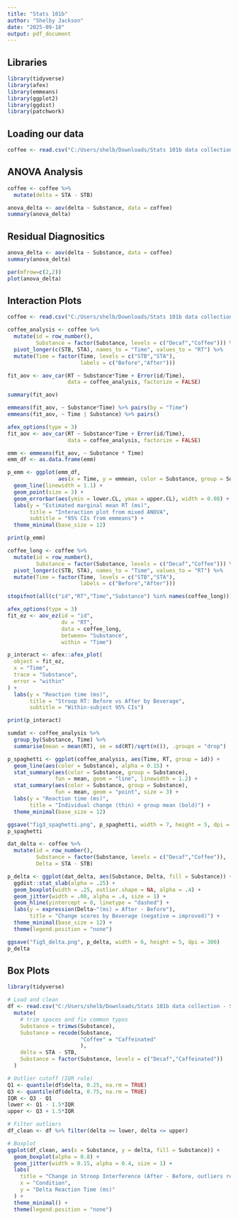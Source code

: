 ---
title: "Stats 101b"
author: "Shelby Jackson"
date: "2025-09-18"
output: pdf_document
---
## Libraries
```{r lib}
library(tidyverse)
library(afex)
library(emmeans)
library(ggplot2)
library(ggdist)
library(patchwork)
```

## Loading our data
```{r data}
coffee <- read.csv("C:/Users/shelb/Downloads/Stats 101b data collection - Sheet1.csv")

```

## ANOVA Analysis
```{r a}
coffee <- coffee %>%
  mutate(delta = STA - STB)

anova_delta <- aov(delta ~ Substance, data = coffee)
summary(anova_delta)

```

## Residual Diagnositics
```{r res}
anova_delta <- aov(delta ~ Substance, data = coffee)
summary(anova_delta)

par(mfrow=c(2,2))  
plot(anova_delta)
```

## Interaction Plots
```{r inter}
coffee <- read.csv("C:/Users/shelb/Downloads/Stats 101b data collection - Sheet1.csv")

coffee_analysis <- coffee %>% 
  mutate(id = row_number(),
         Substance = factor(Substance, levels = c("Decaf","Coffee"))) %>%
  pivot_longer(c(STB, STA), names_to = "Time", values_to = "RT") %>%
  mutate(Time = factor(Time, levels = c("STB","STA"),
                       labels = c("Before","After")))

fit_aov <- aov_car(RT ~ Substance*Time + Error(id/Time), 
                   data = coffee_analysis, factorize = FALSE)

summary(fit_aov)

```

```{r 1}
emmeans(fit_aov, ~ Substance*Time) %>% pairs(by = "Time")
emmeans(fit_aov, ~ Time | Substance) %>% pairs()

```

```{r 2}

afex_options(type = 3)
fit_aov <- aov_car(RT ~ Substance*Time + Error(id/Time), 
                   data = coffee_analysis, factorize = FALSE)

emm <- emmeans(fit_aov, ~ Substance * Time)
emm_df <- as.data.frame(emm)

p_emm <- ggplot(emm_df,
                aes(x = Time, y = emmean, color = Substance, group = Substance)) +
  geom_line(linewidth = 1.1) +
  geom_point(size = 3) +
  geom_errorbar(aes(ymin = lower.CL, ymax = upper.CL), width = 0.08) +
  labs(y = "Estimated marginal mean RT (ms)",
       title = "Interaction plot from mixed ANOVA",
       subtitle = "95% CIs from emmeans") +
  theme_minimal(base_size = 12)

print(p_emm)

```

```{r 3}
coffee_long <- coffee %>%
  mutate(id = row_number(),
         Substance = factor(Substance, levels = c("Decaf","Coffee"))) %>%
  pivot_longer(c(STB, STA), names_to = "Time", values_to = "RT") %>%
  mutate(Time = factor(Time, levels = c("STB","STA"),
                       labels = c("Before","After")))

stopifnot(all(c("id","RT","Time","Substance") %in% names(coffee_long)))

afex_options(type = 3)
fit_ez <- aov_ez(id = "id",
                 dv = "RT",
                 data = coffee_long,
                 between= "Substance",
                 within = "Time")

p_interact <- afex::afex_plot(
  object = fit_ez,
  x = "Time",
  trace = "Substance",
  error = "within"
) +
  labs(y = "Reaction time (ms)",
       title = "Stroop RT: Before vs After by Beverage",
       subtitle = "Within-subject 95% CIs")

print(p_interact)

```

```{r 4}
sumdat <- coffee_analysis %>%
  group_by(Substance, Time) %>%
  summarise(mean = mean(RT), se = sd(RT)/sqrt(n()), .groups = "drop")

p_spaghetti <- ggplot(coffee_analysis, aes(Time, RT, group = id)) +
  geom_line(aes(color = Substance), alpha = 0.15) +
  stat_summary(aes(color = Substance, group = Substance),
               fun = mean, geom = "line", linewidth = 1.2) +
  stat_summary(aes(color = Substance, group = Substance),
               fun = mean, geom = "point", size = 3) +
  labs(y = "Reaction time (ms)",
       title = "Individual change (thin) + group mean (bold)") +
  theme_minimal(base_size = 12)

ggsave("fig3_spaghetti.png", p_spaghetti, width = 7, height = 5, dpi = 300)
p_spaghetti

```

```{r 5}
dat_delta <- coffee %>%
  mutate(id = row_number(),
         Substance = factor(Substance, levels = c("Decaf","Coffee")),
         Delta = STA - STB)

p_delta <- ggplot(dat_delta, aes(Substance, Delta, fill = Substance)) +
  ggdist::stat_slab(alpha = .25) +
  geom_boxplot(width = .25, outlier.shape = NA, alpha = .4) +
  geom_jitter(width = .08, alpha = .4, size = 1) +
  geom_hline(yintercept = 0, linetype = "dashed") +
  labs(y = expression(Delta~"(ms) = After - Before"),
       title = "Change scores by Beverage (negative = improved)") +
  theme_minimal(base_size = 12) +
  theme(legend.position = "none")

ggsave("fig5_delta.png", p_delta, width = 6, height = 5, dpi = 300)
p_delta


```

## Box Plots
```{r box_filtered, message=FALSE, warning=FALSE, fig.width=7, fig.height=5}
library(tidyverse)

# Load and clean
df <- read.csv("C:/Users/shelb/Downloads/Stats 101b data collection - Sheet1.csv") %>%
  mutate(
    # trim spaces and fix common typos
    Substance = trimws(Substance),
    Substance = recode(Substance,
                       "Coffee" = "Caffeinated"
                       ),
    delta = STA - STB,
    Substance = factor(Substance, levels = c("Decaf","Caffeinated"))
  )

# Outlier cutoff (IQR rule)
Q1 <- quantile(df$delta, 0.25, na.rm = TRUE)
Q3 <- quantile(df$delta, 0.75, na.rm = TRUE)
IQR <- Q3 - Q1
lower <- Q1 - 1.5*IQR
upper <- Q3 + 1.5*IQR

# Filter outliers
df_clean <- df %>% filter(delta >= lower, delta <= upper)

# Boxplot
ggplot(df_clean, aes(x = Substance, y = delta, fill = Substance)) +
  geom_boxplot(alpha = 0.8) +
  geom_jitter(width = 0.15, alpha = 0.4, size = 1) +
  labs(
    title = "Change in Stroop Interference (After - Before, outliers removed)",
    x = "Condition",
    y = "Delta Reaction Time (ms)"
  ) +
  theme_minimal() +
  theme(legend.position = "none")


```
